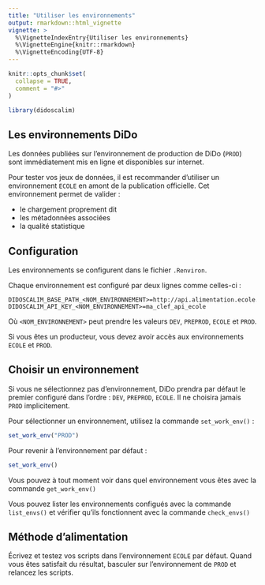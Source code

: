 ```yaml
---
title: "Utiliser les environnements"
output: rmarkdown::html_vignette
vignette: >
  %\VignetteIndexEntry{Utiliser les environnements}
  %\VignetteEngine{knitr::rmarkdown}
  %\VignetteEncoding{UTF-8}
---
```


```r
knitr::opts_chunk$set(
  collapse = TRUE,
  comment = "#>"
)
```

```r
library(didoscalim)
```

## Les environnements DiDo

Les données publiées sur l'environnement de production de DiDo (`PROD`) sont
immédiatement mis en ligne et disponibles sur internet.

Pour tester vos jeux de données, il est recommander d'utiliser un environnement
`ECOLE` en amont de la publication officielle. Cet environnement permet de
valider :

* le chargement proprement dit
* les métadonnées associées
* la qualité statistique

## Configuration

Les environnements se configurent dans le fichier `.Renviron`.

Chaque environnement est configuré par deux lignes comme celles-ci :

```
DIDOSCALIM_BASE_PATH_<NOM_ENVIRONNEMENT>=http://api.alimentation.ecole.fr/v1
DIDOSCALIM_API_KEY_<NOM_ENVIRONNEMENT>=ma_clef_api_ecole
```

Où `<NOM_ENVIRONNEMENT>` peut prendre les valeurs `DEV`, `PREPROD`, `ECOLE` et
`PROD`.

Si vous êtes un producteur, vous devez avoir accès aux environnements `ECOLE` et
`PROD`.

## Choisir un environnement

Si vous ne sélectionnez pas d'environnement, DiDo prendra par défaut le premier
configuré dans l'ordre : `DEV`, `PREPROD`, `ECOLE`. Il ne choisira jamais `PROD`
implicitement.

Pour sélectionner un environnement, utilisez la commande `set_work_env()` :

```r
set_work_env("PROD")
```

Pour revenir à l'environnement par défaut :

```r
set_work_env()
```

Vous pouvez à tout moment voir dans quel environnement vous êtes avec la
commande `get_work_env()`

Vous pouvez lister les environnements configués avec la commande `list_envs()`
et vérifier qu'ils fonctionnent avec la commande `check_envs()`

## Méthode d'alimentation

Écrivez et testez vos scripts dans l'environnement `ECOLE` par défaut. Quand
vous êtes satisfait du résultat, basculer sur l'environnement de `PROD` et
relancez les scripts.
